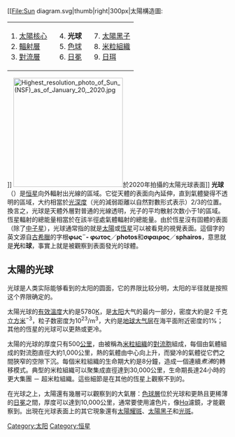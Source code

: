 {{unreferenced|time=2012-9-8}}
{{noteTA
|G1=物理学
|1=zh-hans:耀斑; zh-hant:閃焰;
}}
[[File:Sun diagram.svg|thumb|right|300px|太陽構造圖:
{| style="font-size:95%; background:transparent; margin-top: 0px; margin-bottom: 0px;"
| style="vertical-align:top;" |1. [[太陽核心|太陽核心]]<br /> 2. [[輻射層|輻射層]]<br /> 3. [[對流層_(恆星)|對流層]]
| style="vertical-align:top; padding-left:20px;" | 4. '''光球'''<br /> 5. [[色球|色球]]<br /> 6. [[日冕|日冕]]
| style="vertical-align:top; padding-left:20px;" | 7. [[太陽黑子|太陽黑子]]<br /> 8. [[米粒組織|米粒組織]]<br /> 9. [[日珥|日珥]]
|}]]
[[File:Highest_resolution_photo_of_Sun_(NSF)_as_of_January_20,_2020.jpg|250px]]於2020年拍攝的太陽光球表面]]
'''光球'''（{{lang-en|Photosphere}}）是[[恒星|恒星]]向外輻射出光線的區域。它從天體的表面向內延伸，直到氣體變得不透明的區域，大约相當於[[光深度|光深度]]（光的減弱距離以自然對數形式表示）2/3的位置。換言之，光球是天體外層對普通的光線透明，光子的平均散射次数小于1的區域。恆星輻射的總能量相當於在該半徑處氣體輻射的總能量。由於恆星沒有固體的表面（除了[[中子星|中子星]]），光球通常指的就是[[太陽|太陽]]或[[恆星|恆星]]可以被看見的視覺表面。這個字的英文源自[[古希臘|古希臘]]的字根'''φως¨- φωτος'''／'''photos'''和'''σφαιρος'''／'''sphairos'''，意思就是'''光'''和'''球'''，事實上就是被觀察到表面發光的球體。

== 太陽的光球 ==
光球是人类实际能够看到的太阳的圆面，它的界限比较分明，太阳的半径就是按照这个界限确定的。

太陽光球的[[有效溫度|有效溫度]]大約是5780[[熱力學溫標|K]]，是[[太阳|太阳]]大气的最内一部分，密度大約是2{{e|-4}} 千克[[立方米|立方米]]<sup>−3</sup>，粒子数密度为10<sup>23</sup>/m<sup>3</sup>，大约是[[地球大气层|地球大气层]]在海平面附近密度的1%；其他的恆星的光球可以更熱或更冷。

太陽的光球的厚度只有500[[公里|公里]]，由被稱為[[米粒組織|米粒組織]]的[[對流胞|對流胞]]組成，每個由氣體組成的對流胞直徑大約1,000公里，熱的氣體由中心向上升，而變冷的氣體從它們之間狹窄的空隙下沉。每個米粒組織的生命期大約是8分鐘，造成一個連續''煮沸''的轉移模式。典型的米粒組織可以聚集成直徑達到30,000公里，生命期長達24小時的更大集團 － 超米粒組織。這些細節是在其他的恆星上觀察不到的。

在光球之上，太陽還有幾層可以觀察到的大氣層：[[色球層|色球層]]位於光球和更熱且更稀薄的[[日冕|日冕]]之間，厚度可以達到10,000公里，通常要使用濾色片，像[[Hα|Hα]]濾鏡，才能觀察到。出現在光球表面上的其它現象還有[[太陽耀斑|太陽耀斑]]、[[太陽黑子|太陽黑子]]和[[光斑|光斑]]。

{{太阳}}

{{恒星}}

[[Category:太阳|Category:太阳]]
[[Category:恒星|Category:恒星]]